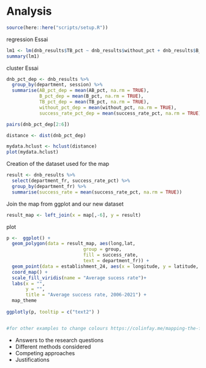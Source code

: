 # Analysis

```r
source(here::here("scripts/setup.R"))
```

regression Essai

```r
lm1 <- lm(dnb_results$TB_pct ~ dnb_results$without_pct + dnb_results$B_pct + dnb_results$AB_pct + dnb_results$without_pct)
summary(lm1)
```

cluster Essai

```r
dnb_pct_dep <- dnb_results %>%
  group_by(department, session) %>% 
  summarise(AB_pct_dep = mean(AB_pct, na.rm = TRUE),
            B_pct_dep = mean(B_pct, na.rm = TRUE),
            TB_pct_dep = mean(TB_pct, na.rm = TRUE),
            without_pct_dep = mean(without_pct, na.rm = TRUE),
            success_rate_pct_dep = mean(success_rate_pct, na.rm = TRUE))

pairs(dnb_pct_dep[2:6])

distance <- dist(dnb_pct_dep)

mydata.hclust <- hclust(distance)
plot(mydata.hclust)

```


Creation of the dataset used for the map

```r

result <- dnb_results %>% 
  select(department_fr, success_rate_pct) %>% 
  group_by(department_fr) %>% 
  summarise(success_rate = mean(success_rate_pct, na.rm = TRUE))

```

Join the map from ggplot and our new dataset

```r

result_map <- left_join(x = map[,-6], y = result)
```

plot

```r

p <-  ggplot() +
  geom_polygon(data = result_map, aes(long,lat, 
                            group = group, 
                            fill = success_rate, 
                            text = department_fr)) +
  geom_point(data = establishment_24, aes(x = longitude, y = latitude, text2= establishment), size = 0.5)+
  coord_map() +
  scale_fill_viridis(name = "Average sucess rate")+
  labs(x = "", 
       y = "", 
       title = "Average success rate, 2006-2021") +
  map_theme
  
ggplotly(p, tooltip = c("text2") )


#for other examples to change colours https://colinfay.me/mapping-the-french-second-round-results-with-r/
```

* Answers to the research questions
* Different methods considered
* Competing approaches
* Justifications